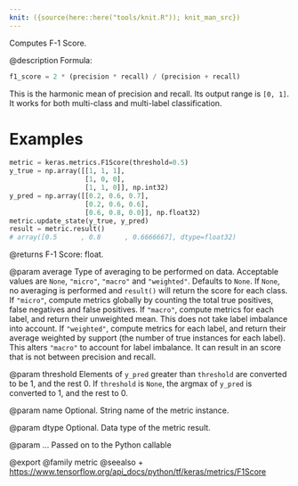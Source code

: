 ```yaml
---
knit: ({source(here::here("tools/knit.R")); knit_man_src})
---
```

Computes F-1 Score.

@description
Formula:

```python
f1_score = 2 * (precision * recall) / (precision + recall)
```
This is the harmonic mean of precision and recall.
Its output range is `[0, 1]`. It works for both multi-class
and multi-label classification.

# Examples
```python
metric = keras.metrics.F1Score(threshold=0.5)
y_true = np.array([[1, 1, 1],
                   [1, 0, 0],
                   [1, 1, 0]], np.int32)
y_pred = np.array([[0.2, 0.6, 0.7],
                   [0.2, 0.6, 0.6],
                   [0.6, 0.8, 0.0]], np.float32)
metric.update_state(y_true, y_pred)
result = metric.result()
# array([0.5      , 0.8      , 0.6666667], dtype=float32)
```

@returns
F-1 Score: float.

@param average
Type of averaging to be performed on data.
Acceptable values are `None`, `"micro"`, `"macro"`
and `"weighted"`. Defaults to `None`.
If `None`, no averaging is performed and `result()` will return
the score for each class.
If `"micro"`, compute metrics globally by counting the total
true positives, false negatives and false positives.
If `"macro"`, compute metrics for each label,
and return their unweighted mean.
This does not take label imbalance into account.
If `"weighted"`, compute metrics for each label,
and return their average weighted by support
(the number of true instances for each label).
This alters `"macro"` to account for label imbalance.
It can result in an score that is not between precision and recall.

@param threshold
Elements of `y_pred` greater than `threshold` are
converted to be 1, and the rest 0. If `threshold` is
`None`, the argmax of `y_pred` is converted to 1, and the rest to 0.

@param name
Optional. String name of the metric instance.

@param dtype
Optional. Data type of the metric result.

@param ...
Passed on to the Python callable

@export
@family metric
@seealso
+ <https://www.tensorflow.org/api_docs/python/tf/keras/metrics/F1Score>
